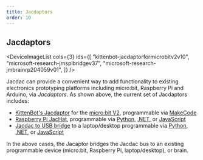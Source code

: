 ```yaml
---
title: Jacdaptors
order: 10
---
```


## Jacdaptors

<DeviceImageList
    cols={3}
    ids={[
        "kittenbot-jacdaptorformicrobitv2v10",
        "microsoft-research-jmspibridgev37",
        "microsoft-research-jmbrainrp204059v01",
    ]}
/>

Jacdac can provide a convenient way to add functionality to existing electronics prototyping platforms including micro:bit, Raspberry Pi and Arduino, via _Jacdaptors_. As shown above, the current set of Jacdaptors includes:
- [KittenBot's Jacdaptor](/devices/kittenbot/jacdaptorformicrobitv2v10) for the [micro:bit V2](/devices/microbit-educational-foundation/microbitv2/), programmable via [MakeCode](/clients/makecode)
- [Raspberry Pi JacHat](/devices/microsoft-research/jmspibridgev37), programmable via [Python](/clients/python), [.NET](/clients/dotnet), or [JavaScript](/clients/javascript)
- [Jacdac to USB bridge](/devices/microsoft-research/jmbrainf441v02) to a laptop/desktop programmable via [Python](/clients/python), [.NET](/clients/dotnet), or [JavaScript](/clients/javascript)

In the above cases, the Jacaptor bridges the Jacdac bus to an existing programmable device (micro:bit, Raspberry Pi, laptop/desktop), or brain.
